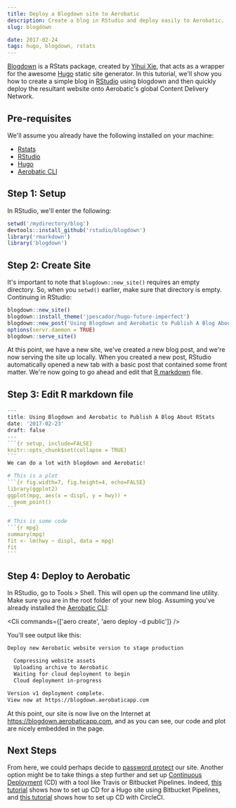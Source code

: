 ```yaml
---
title: Deploy a Blogdown site to Aerobatic
description: Create a blog in RStudio and deploy easily to Aerobatic.
slug: blogdown

date: 2017-02-24
tags: hugo, blogdown, rstats
---
```



[Blogdown](https://github.com/rstudio/blogdown) is a RStats package, created by [Yihui Xie](https://twitter.com/xieyihui), that acts as a wrapper for the awesome [Hugo](https://gohugo.io/) static site generator. In this tutorial, we'll show you how to create a simple blog in [RStudio](https://www.rstudio.com/) using blogdown and then quickly deploy the resultant website onto Aerobatic's global Content Delivery Network.

## Pre-requisites

We'll assume you already have the following installed on your machine:

- [Rstats](https://www.r-project.org/)
- [RStudio](https://www.rstudio.com/)
- [Hugo](https://gohugo.io/overview/installing/)
- [Aerobatic CLI](https://www.aerobatic.com/docs/getting-started/)

## Step 1: Setup

In RStudio, we'll enter the following:

```r
setwd('/mydirectory/blog')
devtools::install_github('rstudio/blogdown')
library('rmarkdown')
library('blogdown')
```

## Step 2: Create Site

It's important to note that `blogdown::new_site()` requires an empty directory. So, when you `setwd()` earlier, make sure that directory is empty. Continuing in RStudio:

```r
blogdown::new_site()
blogdown::install_theme('jpescador/hugo-future-imperfect')
blogdown::new_post('Using Blogdown and Aerobatic to Publish A Blog About RStats')
options(servr.daemon = TRUE)
blogdown::serve_site()
```

At this point, we have a new site, we've created a new blog post, and we're now serving the site up locally. When you created a new post, RStudio automatically opened a new tab with a basic post that contained some front matter. We're now going to go ahead and edit that [R markdown](http://rmarkdown.rstudio.com/lesson-1.html) file.

## Step 3: Edit R markdown file

````r
---
title: Using Blogdown and Aerobatic to Publish A Blog About RStats
date: '2017-02-23'
draft: false
---
```{r setup, include=FALSE}
knitr::opts_chunk$set(collapse = TRUE)
```
We can do a lot with blogdown and Aerobatic!

# This is a plot
```{r fig.width=7, fig.height=4, echo=FALSE}
library(ggplot2)
ggplot(mpg, aes(x = displ, y = hwy)) +
  geom_point()
```

# This is some code
```{r mpg}
summary(mpg)
fit <- lm(hwy ~ displ, data = mpg)
fit
```
````

## Step 4: Deploy to Aerobatic

In RStudio, go to Tools > Shell. This will open up the command line utility. Make sure you are in the root folder of your new blog. Assuming you've already installed the [Aerobatic CLI](https://www.aerobatic.com/docs/getting-started/):

<Cli commands={['aero create', 'aero deploy -d public']} />

You'll see output like this:

```bash
Deploy new Aerobatic website version to stage production

  Compressing website assets
  Uploading archive to Aerobatic
  Waiting for cloud deployment to begin
  Cloud deployment in-progress

Version v1 deployment complete.
View now at https://blogdown.aerobaticapp.com
```

At this point, our site is now live on the Internet at https://blogdown.aerobaticapp.com, and as you can see, our code and plot are nicely embedded in the page.

## Next Steps

From here, we could perhaps decide to [password protect](/docs/plugins/password-protect/) our site. Another option might be to take things a step further and set up [Continuous Deployment](/docs/deployment/#continuous-deployment) (CD) with a tool like Travis or Bitbucket Pipelines. Indeed, [this tutorial](/blog/hugo-bitbucket-pipelines/) shows how to set up CD for a Hugo site using Bitbucket Pipelines, and [this tutorial](/blog/hugo-github-circleci/) shows how to set up CD with CircleCI.
